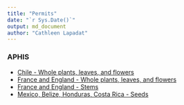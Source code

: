 ---
title: "Permits"
date: "`r Sys.Date()`"
output: md_document
author: "Cathleen Lapadat"
---

### APHIS

- [Chile - Whole plants, leaves, and flowers](https://drive.google.com/file/d/1IBOOYvWo0H4PUXVqHKUD-ebNsjz-g8Kx/view?usp=sharing)  
- [France and England - Whole plants, leaves, and flowers](https://drive.google.com/file/d/1ZqWmzcspLappQir8wd5FVJKsg3Z2VfDj/view?usp=sharing)  
- [France and England - Stems](https://drive.google.com/file/d/1_hnaOY2OzVDoay9kZQ8zj8vhFtybA7wf/view?usp=sharing)  
- [Mexico, Belize, Honduras, Costa Rica - Seeds](https://drive.google.com/file/d/1MIiky7qyvmqA0BuoUIND_REmLaCytEJm/view?usp=sharing)  